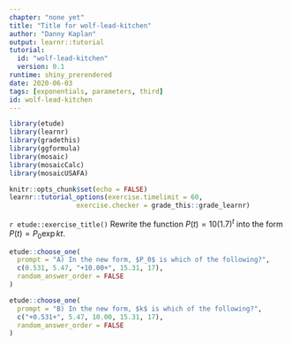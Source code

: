 ```yaml
---
chapter: "none yet"
title: "Title for wolf-lead-kitchen"
author: "Danny Kaplan"
output: learnr::tutorial
tutorial:
  id: "wolf-lead-kitchen"
  version: 0.1
runtime: shiny_prerendered
date: 2020-06-03 
tags: [exponentials, parameters, third]
id: wolf-lead-kitchen
---
```


```r
library(etude)
library(learnr)
library(gradethis)
library(ggformula)
library(mosaic)
library(mosaicCalc)
library(mosaicUSAFA)

knitr::opts_chunk$set(echo = FALSE)
learnr::tutorial_options(exercise.timelimit = 60, 
                 exercise.checker = grade_this::grade_learnr)
```


`r etude::exercise_title()` Rewrite the function $P(t) = 10 (1.7)^{t}$  into the form $P(t) = P_0 \exp{kt}$. 


```r
etude::choose_one(
  prompt = "A) In the new form, $P_0$ is which of the following?",
  c(0.531, 5.47, "+10.00+", 15.31, 17),
  random_answer_order = FALSE
)
```

```r
etude::choose_one(
  prompt = "B) In the new form, $k$ is which of the following?",
  c("+0.531+", 5.47, 10.00, 15.31, 17),
  random_answer_order = FALSE
)
```

